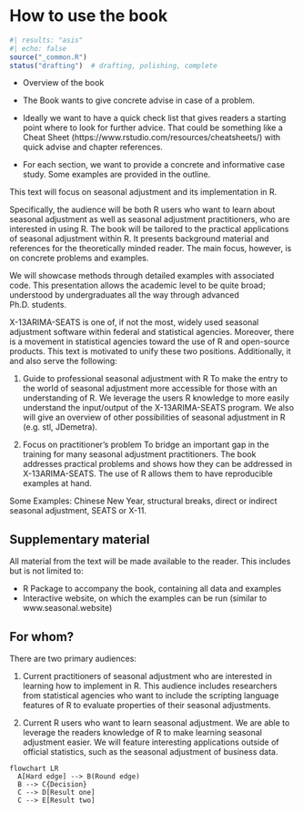 # How to use the book

```r
#| results: "asis"
#| echo: false
source("_common.R")
status("drafting")  # drafting, polishing, complete
```

-   Overview of the book

-   The Book wants to give concrete advise in case of a problem.

-   Ideally we want to have a quick check list that gives readers a starting point where to look for further advice.
    That could be something like a Cheat Sheet (https://www.rstudio.com/resources/cheatsheets/) with quick advise and chapter references.

-   For each section, we want to provide a concrete and informative case study.
    Some examples are provided in the outline.

This text will focus on seasonal adjustment and its implementation in R.

Specifically, the audience will be both R users who want to learn about seasonal adjustment as well as seasonal adjustment practitioners, who are interested in using R.
The book will be tailored to the practical applications of seasonal adjustment within R.
It presents background material and references for the theoretically minded reader.
The main focus, however, is on concrete problems and examples.

We will showcase methods through detailed examples with associated code.
This presentation allows the academic level to be quite broad; understood by undergraduates all the way through advanced Ph.D. students.

X-13ARIMA-SEATS is one of, if not the most, widely used seasonal adjustment software within federal and statistical agencies.
Moreover, there is a movement in statistical agencies toward the use of R and open-source products.
This text is motivated to unify these two positions.
Additionally, it and also serve the following:

1.  Guide to professional seasonal adjustment with R To make the entry to the world of seasonal adjustment more accessible for those with an understanding of R.
    We leverage the users R knowledge to more easily understand the input/output of the X-13ARIMA-SEATS program.
    We also will give an overview of other possibilities of seasonal adjustment in R (e.g. stl, JDemetra).

2.  Focus on practitioner's problem To bridge an important gap in the training for many seasonal adjustment practitioners.
    The book addresses practical problems and shows how they can be addressed in X-13ARIMA-SEATS.
    The use of R allows them to have reproducible examples at hand.

Some Examples: Chinese New Year, structural breaks, direct or indirect seasonal adjustment, SEATS or X-11.

## Supplementary material

All material from the text will be made available to the reader.
This includes but is not limited to:

-   R Package to accompany the book, containing all data and examples
-   Interactive website, on which the examples can be run (similar to www.seasonal.website)

## For whom?

There are two primary audiences:

1.  Current practitioners of seasonal adjustment who are interested in learning how to implement in R.
    This audience includes researchers from statistical agencies who want to include the scripting language features of R to evaluate properties of their seasonal adjustments.

2.  Current R users who want to learn seasonal adjustment.
    We are able to leverage the readers knowledge of R to make learning seasonal adjustment easier.
    We will feature interesting applications outside of official statistics, such as the seasonal adjustment of business data.

```mermaid
flowchart LR
  A[Hard edge] --> B(Round edge)
  B --> C{Decision}
  C --> D[Result one]
  C --> E[Result two]
```
